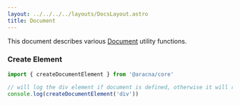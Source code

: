 ```yaml
---
layout: ../../../../layouts/DocsLayout.astro
title: Document
---
```


This document describes various [Document](https://developer.mozilla.org/en-US/docs/Web/API/Document) utility functions.

### Create Element

```ts
import { createDocumentElement } from '@aracna/core'

// will log the div element if document is defined, otherwise it will return an empty object
console.log(createDocumentElement('div'))
```
